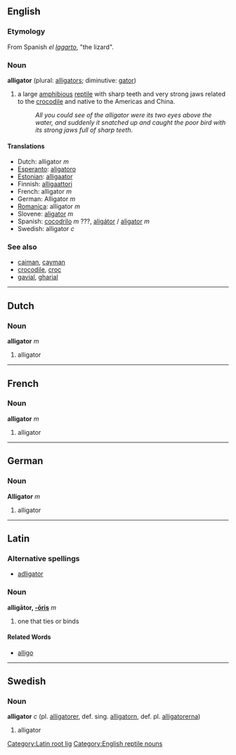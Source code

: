 ==English==
=== Etymology ===
From Spanish ''el [[lagarto]]'', "the lizard".

===Noun===
'''alligator''' (plural: [[alligators]]; diminutive: [[gator]])<!-- or would gator be slang or colloquial or... [[User:Hippietrail|Hippietrail]] 11:18, 9 Mar 2004 (UTC) -->

#a large [[amphibious]] [[reptile]] with sharp teeth and very strong jaws related to the [[crocodile]] and native to the Americas and China.
#:''All you could see of the alligator were its two eyes above the water, and suddenly it snatched up and caught the poor bird with its strong jaws full of sharp teeth''.

====Translations====
*Dutch: alligator ''m''
*[[Esperanto]]: [[aligatoro]]
*[[Estonian]]: [[alligaator]]
*Finnish: [[alligaattori]]
*French: alligator ''m''
*German: Alligator ''m''
*[[Romanica]]: alligator ''m''
*Slovene: [[aligator]] ''m''
*Spanish: [[cocodrilo]] ''m'' ???, [[aligátor]] / [[aligator]] ''m''
*Swedish: alligator ''c''

===See also===
*[[caiman]], [[cayman]]
*[[crocodile]], [[croc]]
*[[gavial]], [[gharial]]

----
==Dutch==
===Noun===
'''alligator''' ''m''

#alligator

----
==French==
===Noun===
'''alligator''' ''m''

#alligator

----
==German==
===Noun===
'''Alligator''' ''m''

#alligator

----
==Latin==
===Alternative spellings===
*[[adligator]]

===Noun===
[[Category:Latin root lig]]
'''alligātor, [[Wiktionary Appendix:Latin third declension|-ōris]]''' ''m'' 

#one that ties or binds

====Related Words====
*[[alligo]]


----
==Swedish==
===Noun===
'''alligator''' ''c'' (pl. [[alligatorer]], def. sing. [[alligatorn]], def. pl. [[alligatorerna]])

#alligator

[[Category:English reptile nouns]]